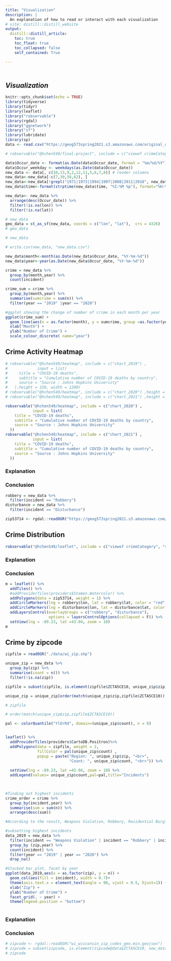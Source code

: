 ---
title: "Visualization"
description: |
  An explanation of how to read or interact with each visualization 
# site: distill::distill_website
output:
  distill::distill_article:
    toc: true
    toc_float: true
    toc_collapsed: false
    self_contained: True

---

<div class="row" style="padding-top: 10px;">
<div class="col-sm-10">



## *Visualization*


</div>

</div>

```{r echo=FALSE}
knitr::opts_chunk$set(echo = TRUE)
library(tidyverse)
library(tidyr)
library(leaflet)
library("robservable")
library(rgdal)
library("ggnetwork")
library("sf")
library(lubridate)
library(sp)
data <- read.csv("https://geog573spring2021.s3.amazonaws.com/original_dataset.csv")
```


```{r}
# robservable("@hchen549/final-project", include = c("viewof crimeCategory","viewof chosenDate", "crimePlot"),height = 800)
```



```{r echo=FALSE}
data$Occur_date <- format(as.Date(data$Occur_date, format = "%m/%d/%Y"), "%Y-%m-%d")
data$Occur_weekday <- weekdays(as.Date(data$Occur_date))
new_data <- data[, c(10,13,9,2,12,11,5,6,7,8)] # reoder columns
new_data<-new_data[-c(7,39,58,62), ]
new_data<-new_data[!grepl("1971|1973|1994|1997|2008|2011|2018", new_data$Occur_date),]
new_data$time<-format(strptime(new_data$time, "%I:%M %p"), format="%H:%M")

new_data<- new_data %>% 
  arrange(desc(Occur_date)) %>%
  filter(!is.na(lon)) %>%
  filter(!is.na(lat))

# new_data
geo_data = st_as_sf(new_data, coords = c("lon", "lat"),  crs = 4326)
# geo_data

# new_data

# write.csv(new_data, "new_data.csv")
```

```{r}
new_data$month<-month(as.Date(new_data$Occur_date, "%Y-%m-%d"))
new_data$year<-year(as.Date(new_data$Occur_date, "%Y-%m-%d"))

crime = new_data %>%
  group_by(month,year) %>%
  count(incident) 

crime_sum = crime %>%
  group_by(month,year) %>%
  summarise(sumcrime = sum(n)) %>%
  filter(year == "2019" |year == "2020")

#ggplot showing the change of number of crime in each month per year
ggplot(crime_sum) +
  geom_line(aes(x = as.factor(month), y = sumcrime, group =as.factor(year) ,col = as.factor(year))) +
  xlab("Month") +
  ylab("Number of Crime") +
  scale_colour_discrete( name="year")
```



## Crime Activity Heatmap

```{r, fig.width=6, fig.height= 4.5}
# robservable("@hchen549/heatmap", include = c("chart_2019") ,
#             input = list(
#     title = "COVID-19 deaths",
#     subtitle = "Cumulative number of COVID-19 deaths by country",
#     source = "Source : Johns Hopkins University"
#   ),height = 150, width = 1200)
# robservable("@hchen549/heatmap", include = c("chart_2020") ,height = 150, width = 1200)
# robservable("@hchen549/heatmap", include = c("chart_2021") ,height = 150, width = 1200)
```

```{r, fig.width=10, fig.height= 1.6}
robservable("@hchen549/heatmap", include = c("chart_2020") ,
            input = list(
    title = "COVID-19 deaths",
    subtitle = "Cumulative number of COVID-19 deaths by country",
    source = "Source : Johns Hopkins University"
  ))
robservable("@hchen549/heatmap", include = c("chart_2021") ,
            input = list(
    title = "COVID-19 deaths",
    subtitle = "Cumulative number of COVID-19 deaths by country",
    source = "Source : Johns Hopkins University"
  ))

```

### Explanation
### Conclusion



```{r echo=FALSE}
robbery = new_data %>%
  filter(incident == "Robbery")
disturbance = new_data %>%
  filter(incident == "Disturbance")
```

```{r echo=FALSE}
zip53714 <- rgdal::readOGR("https://geog573spring2021.s3.amazonaws.com/US_ZC_53714.geojson")

```


## Crime Distribution

```{r, l-body-outset}
robservable("@hchen549/leaflet", include = c("viewof crimeCategory", "viewof start_date", "viewof end_date", "crimeMap"), height = 800, width = 600)
```

### Explanation
### Conclusion


```{r}
m = leaflet() %>%
  addTiles() %>%
  #addProviderTiles(providers$Stamen.Watercolor) %>%
  addPolygons(data = zip53714, weight = 1) %>%
  addCircleMarkers(lng = robbery$lon, lat = robbery$lat, color = "red", radius = 0.5, group = "robbery") %>%
  addCircleMarkers(lng = disturbance$lon, lat = disturbance$lat, color = "blue", radius = 0.5, group = "disturbance") %>%
  addLayersControl(overlayGroups = c("robbery", "disturbance"),
                   options = layersControlOptions(collapsed = F)) %>%
  setView(lng = -89.23, lat =43.04, zoom = 10)
m
```

## Crime by zipcode

```{r}
zipfile = readOGR("./data/wi_zip.shp")

unique_zip = new_data %>%
  group_by(zip) %>%
  summarise(count = n()) %>%
  filter(!is.na(zip))

zipfile = subset(zipfile, is.element(zipfile$ZCTA5CE10, unique_zip$zip))

unique_zip = unique_zip[order(match(unique_zip$zip,zipfile$ZCTA5CE10)), ]

# zipfile

# order(match(unique_zip$zip,zipfile$ZCTA5CE10))
```



```{r}
pal <- colorQuantile("YlOrRd", domain=(unique_zip$count), n = 8)


leaflet() %>%
  addProviderTiles(providers$CartoDB.Positron)%>%
  addPolygons(data = zipfile, weight = 2,
              fillColor = pal(unique_zip$count) ,
              popup = paste("Region: ", unique_zip$zip, "<br>",
                            "Count: ", unique_zip$count, "<br>")) %>% 
             
  setView(lng = -89.23, lat =43.04, zoom = 10) %>%
  addLegend(values= unique_zip$count,pal=pal,title="Incidents")

  
```

```{r}
#finding out highest incidents
crime_order = crime %>%
  group_by(incident,year) %>%
  summarise(sum = sum(n)) %>%
  arrange(desc(sum))

#According to the result, Weapons Violation, Robbery, Residential Burglary, Traffic Incident, and Theft have the most number of crime in 2019 and 2020.

#subsetting highest incidents
data_2019 = new_data %>%
  filter(incident == "Weapons Violation" | incident == "Robbery" | incident == "Residential Burglary" | incident == "Traffic Incident" | incident == "Theft" ) %>%
  group_by (zip,year) %>%
  count(incident) %>%
  filter(year == "2019" | year == "2020") %>% 
  drop_na() 

#Stacked bar plot, facet by year
ggplot(data_2019,aes(x = as.factor(zip), y = n)) +
  geom_col(aes(fill = incident), width = 0.7)+
  theme(axis.text.x = element_text(angle = 90, vjust = 0.5, hjust=1)) +
  xlab("Zip") +
  ylab("Number of Crime") +
  facet_grid(. ~ year) +
  theme(legend.position = "bottom")
  

```

### Explanation
### Conclusion


```{r}
# zipcode <- rgdal::readOGR("wi_wisconsin_zip_codes_geo.min.geojson")
# zipcode = subset(zipcode, is.element(zipcode@data$ZCTA5CE10, new_data$zip))
# zipcode
```













